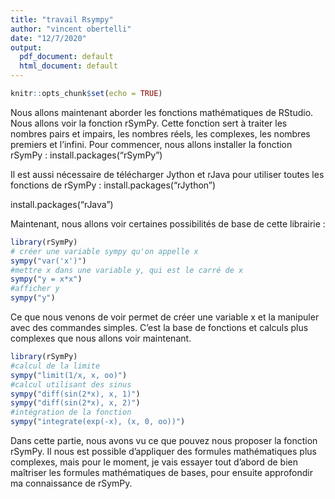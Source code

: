 ```yaml
---
title: "travail Rsympy"
author: "vincent obertelli"
date: "12/7/2020"
output:
  pdf_document: default
  html_document: default
---
```


```r
knitr::opts_chunk$set(echo = TRUE)
```

Nous allons maintenant aborder les fonctions mathématiques de RStudio. Nous allons voir la fonction rSymPy.
Cette fonction sert à traiter les nombres pairs et impairs, les nombres réels, les complexes, les nombres premiers et l'infini. Pour commencer, nous allons installer la fonction rSymPy : install.packages("rSymPy")

Il est aussi nécessaire de télécharger Jython et rJava pour utiliser toutes les fonctions de rSymPy : install.packages("rJython")

install.packages("rJava")

Maintenant, nous allons voir certaines possibilités de base de cette librairie :

```r
library(rSymPy)
# créer une variable sympy qu'on appelle x
sympy("var('x')")
#mettre x dans une variable y, qui est le carré de x
sympy("y = x*x")
#afficher y
sympy("y")
```

Ce que nous venons de voir permet de créer une variable x et la manipuler avec des commandes simples. C'est la base de fonctions et calculs plus complexes que nous allons voir maintenant.


```r
library(rSymPy)
#calcul de la limite
sympy("limit(1/x, x, oo)")
#calcul utilisant des sinus
sympy("diff(sin(2*x), x, 1)")
sympy("diff(sin(2*x), x, 2)")
#intégration de la fonction
sympy("integrate(exp(-x), (x, 0, oo))")

```


Dans cette partie, nous avons vu ce que pouvez nous proposer la fonction rSymPy. Il nous est possible d'appliquer des formules mathématiques plus complexes, mais pour le moment, je vais essayer tout d'abord de bien maîtriser les formules mathématiques de bases, pour ensuite approfondir ma connaissance de rSymPy.
